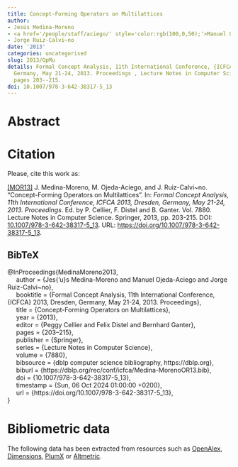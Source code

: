 ```yaml
---
title: Concept-Forming Operators on Multilattices
author:
- Jesús Medina-Moreno
- <a href='/people/staff/aciego/' style='color:rgb(100,0,50);'>Manuel Ojeda-Aciego</a>
- Jorge Ruiz-Calvi~no
date: '2013'
categories: uncategorised
slug: 2013/OpMu
details: Formal Concept Analysis, 11th International Conference, {ICFCA} 2013, Dresden,
  Germany, May 21-24, 2013. Proceedings , Lecture Notes in Computer Science vol. 7880,
  pages 203--215.
doi: 10.1007/978-3-642-38317-5_13
---
```




# Abstract










# Citation
Please, cite this work as:


<a name=bib-MedinaMoreno2013></a>[[MOR13]](#cite-MedinaMoreno2013) J. Medina-Moreno, M. Ojeda-Aciego, and J. Ruiz-Calvi~no. “Concept-Forming Operators on Multilattices”. In: _Formal Concept Analysis, 11th International Conference, ICFCA 2013, Dresden, Germany, May 21-24, 2013. Proceedings_. Ed. by P. Cellier, F. Distel and B. Ganter. Vol. 7880. Lecture Notes in Computer Science. Springer, 2013, pp. 203-215. DOI: [10.1007/978-3-642-38317-5\_13](https://doi.org/10.1007%2F978-3-642-38317-5%5C_13). URL: [https://doi.org/10.1007/978-3-642-38317-5\_13](https://doi.org/10.1007/978-3-642-38317-5\_13).

::: {.callout-note appearance="minimal" collapse=true}

## BibTeX

@InProceedings{MedinaMoreno2013,<br>&nbsp;&nbsp;&nbsp;&nbsp;  author = {Jes{\a'u}s Medina-Moreno and Manuel Ojeda-Aciego and Jorge Ruiz-Calvi~no},<br>&nbsp;&nbsp;&nbsp;&nbsp;  booktitle = {Formal Concept Analysis, 11th International Conference, {ICFCA} 2013, Dresden, Germany, May 21-24, 2013. Proceedings},<br>&nbsp;&nbsp;&nbsp;&nbsp;  title = {Concept-Forming Operators on Multilattices},<br>&nbsp;&nbsp;&nbsp;&nbsp;  year = {2013},<br>&nbsp;&nbsp;&nbsp;&nbsp;  editor = {Peggy Cellier and Felix Distel and Bernhard Ganter},<br>&nbsp;&nbsp;&nbsp;&nbsp;  pages = {203--215},<br>&nbsp;&nbsp;&nbsp;&nbsp;  publisher = {Springer},<br>&nbsp;&nbsp;&nbsp;&nbsp;  series = {Lecture Notes in Computer Science},<br>&nbsp;&nbsp;&nbsp;&nbsp;  volume = {7880},<br>&nbsp;&nbsp;&nbsp;&nbsp;  bibsource = {dblp computer science bibliography, https://dblp.org},<br>&nbsp;&nbsp;&nbsp;&nbsp;  biburl = {https://dblp.org/rec/conf/icfca/Medina-MorenoOR13.bib},<br>&nbsp;&nbsp;&nbsp;&nbsp;  doi = {10.1007/978-3-642-38317-5\_13},<br>&nbsp;&nbsp;&nbsp;&nbsp;  timestamp = {Sun, 06 Oct 2024 01:00:00 +0200},<br>&nbsp;&nbsp;&nbsp;&nbsp;  url = {https://doi.org/10.1007/978-3-642-38317-5\_13},<br>}

:::



# Bibliometric data


The following data has been extracted from resources such as [OpenAlex](https://openalex.org/), [Dimensions](https://app.dimensions.ai/), [PlumX](https://www.elsevier.com/insights/metrics/plumx) or [Altmetric](https://www.altmetric.com/).

<div style="display: flex; justify-content: center; align-items: center; height: 100%;">
<span class="__dimensions_badge_embed__" data-doi="10.1007/978-3-642-38317-5_13" data-legend="always"></span></div><script async src="https://badge.dimensions.ai/badge.js" charset="utf-8"></script>

<div style="display: flex; justify-content: center; align-items: center; height: 100%;">
<a href="https://plu.mx/plum/a/?doi=10.1007/978-3-642-38317-5_13" class="plumx-details" data-site="plum" data-hide-when-empty="true">Concept-Forming Operators on Multilattices</a></div>

<div style="display: flex; justify-content: center; align-items: center; height: 100%;">
<script type="text/javascript" src="https://d1bxh8uas1mnw7.cloudfront.net/assets/embed.js"></script><div data-badge-type="medium-donut" class="altmetric-embed" data-badge-details="right" data-doi="10.1007/978-3-642-38317-5_13"></div></div>


## Cites

The following graph plots the number of cites received by this work from its publication, on a yearly basis.

```r
#| echo: false
#| results: asis
#| warning: false
#| message: false
source(here::here('scripts', 'manage_publications.R'))
df <- readRDS('citation_history.rds')
plot_citation_history(df)
```



## Papers citing this work

The following is a non-exhaustive list of papers that cite this work:


<a name=bib-Ben_tez_Caballero_2018></a>[[1]](#cite-Ben_tez_Caballero_2018) M. J. Benítez-Caballero, J. Medina, E. Ramírez-Poussa, et al. “Bireducts with tolerance relations”. In: _Information Sciences_ 435 (Apr. 2018), p. 26–39. ISSN: 0020-0255. DOI: [10.1016/j.ins.2017.12.037](https://doi.org/10.1016%2Fj.ins.2017.12.037). URL: [http://dx.doi.org/10.1016/j.ins.2017.12.037](http://dx.doi.org/10.1016/j.ins.2017.12.037).

<a name=bib-Cornejo_2016></a>[[2]](#cite-Cornejo_2016) M. E. Cornejo, J. Medina, and E. Ramírez-Poussa. “Adjoint negations, more than residuated negations”. In: _Information Sciences_ 345 (Jun. 2016), p. 355–371. ISSN: 0020-0255. DOI: [10.1016/j.ins.2016.01.038](https://doi.org/10.1016%2Fj.ins.2016.01.038). URL: [http://dx.doi.org/10.1016/j.ins.2016.01.038](http://dx.doi.org/10.1016/j.ins.2016.01.038).

<a name=bib-httpsdoiorg1048550arxiv200803690></a>[[3]](#cite-httpsdoiorg1048550arxiv200803690) G. N. Dongmo, B. B. K. NJIONOU, L. Kwuida, et al. _Residuated Multilattice as set of Truth Values for Fuzzy Rough Sets_. 2020. DOI: [10.48550/ARXIV.2008.03690](https://doi.org/10.48550%2FARXIV.2008.03690). URL: [https://arxiv.org/abs/2008.03690](https://arxiv.org/abs/2008.03690).

<a name=bib-Garc_a_Pardo_2014></a>[[4]](#cite-Garc_a_Pardo_2014) F. García-Pardo, I. Cabrera, P. Cordero, et al. “On the definition of suitable orderings to generate adjunctions over an unstructured codomain”. In: _Information Sciences_ 286 (Dec. 2014), p. 173–187. ISSN: 0020-0255. DOI: [10.1016/j.ins.2014.07.006](https://doi.org/10.1016%2Fj.ins.2014.07.006). URL: [http://dx.doi.org/10.1016/j.ins.2014.07.006](http://dx.doi.org/10.1016/j.ins.2014.07.006).

<a name=bib-Koguep_Njionou_2023></a>[[5]](#cite-Koguep_Njionou_2023) B. B. Koguep Njionou, L. Kwuida, and C. Lele. “Formal Concepts and Residuation on Multilattices”. In: _Fundamenta Informaticae_ 188.4 (Jun. 2023), p. 217–237. ISSN: 1875-8681. DOI: [10.3233/fi-222147](https://doi.org/10.3233%2Ffi-222147). URL: [http://dx.doi.org/10.3233/fi-222147](http://dx.doi.org/10.3233/fi-222147).

<a name=bib-Kr_dlo_2016></a>[[6]](#cite-Kr_dlo_2016) O. Krídlo, S. Krajči, and L. Antoni. “Formal concept analysis of higher order”. In: _International Journal of General Systems_ 45.2 (Jan. 2016), p. 116–134. ISSN: 1563-5104. DOI: [10.1080/03081079.2015.1072924](https://doi.org/10.1080%2F03081079.2015.1072924). URL: [http://dx.doi.org/10.1080/03081079.2015.1072924](http://dx.doi.org/10.1080/03081079.2015.1072924).

<a name=bib-Medina_2016></a>[[7]](#cite-Medina_2016) J. Medina, M. Ojeda-Aciego, J. Pócs, et al. “On the Dedekind–MacNeille completion and formal concept analysis based on multilattices”. In: _Fuzzy Sets and Systems_ 303 (Nov. 2016), p. 1–20. ISSN: 0165-0114. DOI: [10.1016/j.fss.2016.01.007](https://doi.org/10.1016%2Fj.fss.2016.01.007). URL: [http://dx.doi.org/10.1016/j.fss.2016.01.007](http://dx.doi.org/10.1016/j.fss.2016.01.007).

<a name=bib-Nguepy_Dongmo_2024></a>[[8]](#cite-Nguepy_Dongmo_2024) G. Nguepy Dongmo, B. B. Koguep Njionou, L. Kwuida, et al. “Multilattice as the set of truth values for fuzzy rough sets”. In: _Journal of Applied Non-Classical Logics_ (Jul. 2024), p. 1–20. ISSN: 1958-5780. DOI: [10.1080/11663081.2024.2373016](https://doi.org/10.1080%2F11663081.2024.2373016). URL: [http://dx.doi.org/10.1080/11663081.2024.2373016](http://dx.doi.org/10.1080/11663081.2024.2373016).

<a name=bib-Nguepy_Dongmo_2023></a>[[9]](#cite-Nguepy_Dongmo_2023) G. Nguepy Dongmo, B. B. Koguep Njionou, L. Kwuida, et al. “Rough Fuzzy Concept Analysis via Multilattice”. In: _Rough Sets_. Springer Nature Switzerland, 2023, p. 495–508. ISBN: 9783031509599. DOI: [10.1007/978-3-031-50959-9_34](https://doi.org/10.1007%2F978-3-031-50959-9_34). URL: [http://dx.doi.org/10.1007/978-3-031-50959-9_34](http://dx.doi.org/10.1007/978-3-031-50959-9_34).

<a name=bib-Nguepy_Dongmo_2025></a>[[10]](#cite-Nguepy_Dongmo_2025) G. Nguepy Dongmo, B. Koguep Njionou, L. Kwuida, et al. “Roughness in formal concept analysis via multilattices”. In: _Fuzzy Sets and Systems_ 500 (Jan. 2025), p. 109179. ISSN: 0165-0114. DOI: [10.1016/j.fss.2024.109179](https://doi.org/10.1016%2Fj.fss.2024.109179). URL: [http://dx.doi.org/10.1016/j.fss.2024.109179](http://dx.doi.org/10.1016/j.fss.2024.109179).

<a name=bib-Shemis_2021></a>[[11]](#cite-Shemis_2021) E. Shemis and A. Mohammed. “A comprehensive review on updating concept lattices and its application in updating association rules”. In: _WIREs Data Mining and Knowledge Discovery_ 11.2 (Jan. 2021). ISSN: 1942-4795. DOI: [10.1002/widm.1401](https://doi.org/10.1002%2Fwidm.1401). URL: [http://dx.doi.org/10.1002/widm.1401](http://dx.doi.org/10.1002/widm.1401).

